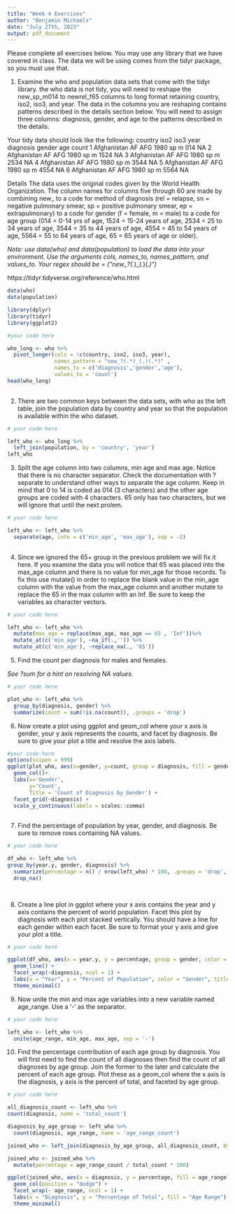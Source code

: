 ```yaml
---
title: "Week 4 Exercises"
author: "Benjamin Michaels"
date: "July 27th, 2023"
output: pdf_document
---
```


Please complete all exercises below. You may use any library that we have covered in class. The data we will be using comes from the tidyr package, so you must use that. 

1) Examine the who and population data sets that come with the tidyr library. the who data is not tidy, you will need to reshape the new_sp_m014 to newrel_f65 columns to long format retaining country, iso2, iso3, and year. The data in the columns you are reshaping contains patterns described in the details section below. You will need to assign three columns: diagnosis, gender, and age to the patterns described in the details. 

Your tidy data should look like the following:
  country     iso2  iso3   year diagnosis gender age   count
  <chr>       <chr> <chr> <int> <chr>     <chr>  <chr> <int>
1 Afghanistan AF    AFG    1980 sp        m      014      NA
2 Afghanistan AF    AFG    1980 sp        m      1524     NA
3 Afghanistan AF    AFG    1980 sp        m      2534     NA
4 Afghanistan AF    AFG    1980 sp        m      3544     NA
5 Afghanistan AF    AFG    1980 sp        m      4554     NA
6 Afghanistan AF    AFG    1980 sp        m      5564     NA

Details
The data uses the original codes given by the World Health Organization. The column names for columns five through 60 are made by combining new_ to a code for method of diagnosis (rel = relapse, sn = negative pulmonary smear, sp = positive pulmonary smear, ep = extrapulmonary) to a code for gender (f = female, m = male) to a code for age group (014 = 0-14 yrs of age, 1524 = 15-24 years of age, 2534 = 25 to 34 years of age, 3544 = 35 to 44 years of age, 4554 = 45 to 54 years of age, 5564 = 55 to 64 years of age, 65 = 65 years of age or older).

*Note: use data(who) and data(population) to load the data into your environment.*
*Use the arguments cols, names_to, names_pattern, and values_to.*
*Your regex should be = ("new_?(.*)_(.)(.*)")*

https://tidyr.tidyverse.org/reference/who.html

```r
data(who)
data(population)

library(dplyr)
library(tidyr)
library(ggplot2)

#your code here

who_long <- who %>%
  pivot_longer(cols = !c(country, iso2, iso3, year),
               names_pattern = "new_?(.*)_(.)(.*)" ,
               names_to = c('diagnosis','gender','age'),
               values_to = 'count')
head(who_long)
               
```

2) There are two common keys between the data sets, with who as the left table, join the population data by country and year so that the population is available within the who dataset. 


```r
# your code here

left_who <- who_long %>%
  left_join(population, by = 'country', 'year')
left_who

```

3) Split the age column into two columns, min age and max age. Notice that there is no character separator. Check the documentation with ?separate to understand other ways to separate the age column. Keep in mind that 0 to 14 is coded as 014 (3 characters) and the other age groups are coded with 4 characters. 65 only has two characters, but we will ignore that until the next prolem. 

```r
# your code here

left_who <- left_who %>%
  separate(age, into = c('min_age', 'max_age'), sep = -2)
  
```

4) Since we ignored the 65+ group in the previous problem we will fix it here. If you examine the data you will notice that 65 was placed into the max_age column and there is no value for min_age for those records. To fix this use mutate() in order to replace the blank value in the min_age column with the value from the max_age column and another mutate to replace the 65 in the max column with an Inf. Be sure to keep the variables as character vectors.  

```r
# your code here

left_who <- left_who %>%
  mutate(max_age = replace(max_age, max_age == 65 , 'Inf'))%>% 
  mutate_at(c('min_age'), ~na_if(.,'')) %>%
  mutate_at(c('min_age'), ~replace_na(., '65'))

```

5) Find the count per diagnosis for males and females.

*See ?sum for a hint on resolving NA values.*

```r
# your code here

plot_who <- left_who %>%
  group_by(diagnosis, gender) %>%
  summarize(count = sum(!is.na(count)), .groups = 'drop')


```

6) Now create a plot using ggplot and geom_col where your x axis is gender, your y axis represents the counts, and facet by diagnosis. Be sure to give your plot a title and resolve the axis labels. 

```r
#your code here
options(scipen = 999)
ggplot(plot_who, aes(x=gender, y=count, group = diagnosis, fill = gender)) +
  geom_col()+
  labs(x='Gender',
       y='Count',
       Title = 'Count of Diagnosis by Gender') +
  facet_grid(~diagnosis) +
  scale_y_continuous(labels = scales::comma)
  
```

7) Find the percentage of population by year, gender, and diagnosis. Be sure to remove rows containing NA values. 

```r
# your code here

df_who <- left_who %>%
group_by(year.y, gender, diagnosis) %>%
  summarize(percentage = n() / nrow(left_who) * 100, .groups = 'drop', ) %>%
  drop_na()

  
```

8) Create a line plot in ggplot where your x axis contains the year and y axis contains the percent of world population. Facet this plot by diagnosis with each plot stacked vertically. You should have a line for each gender within each facet. Be sure to format your y axis and give your plot a title. 

```r
# your code here

ggplot(df_who, aes(x = year.y, y = percentage, group = gender, color = gender)) +
  geom_line() +
  facet_wrap(~diagnosis, ncol = 1) +
  labs(x = "Year", y = "Percent of Population", color = "Gender", title = "Population Percentage by Diagnosis and Gender") +
  theme_minimal()

```

9) Now unite the min and max age variables into a new variable named age_range. Use a '-' as the separator. 

```r
# your code here

left_who <- left_who %>%
  unite(age_range, min_age, max_age, sep = '-')
```

10) Find the percentage contribution of each age group by diagnosis. You will first need to find the count of all diagnoses then find the count of all diagnoses by age group. Join the former to the later and calculate the percent of each age group. Plot these as a geom_col where the x axis is the diagnosis, y axis is the percent of total, and faceted by age group. 

```r
# your code here

all_diagnosis_count <- left_who %>%
count(diagnosis, name = 'total_count') 

diagnosis_by_age_group <- left_who %>%
  count(diagnosis, age_range, name = 'age_range_count')

joined_who <- left_join(diagnosis_by_age_group, all_diagnosis_count, by = 'diagnosis')

joined_who <- joined_who %>%
  mutate(percentage = age_range_count / total_count * 100)

ggplot(joined_who, aes(x = diagnosis, y = percentage, fill = age_range)) +
  geom_col(position = "dodge") +
  facet_wrap(~ age_range, ncol = 1) +
  labs(x = "Diagnosis", y = "Percentage of Total", fill = "Age Range") +
  theme_minimal()


```